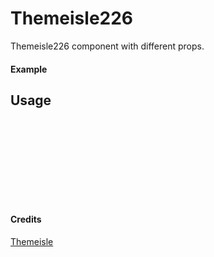 
<Meta of={Themeisle226} title="Themeisle/Themeisle226" />

# Themeisle226

Themeisle226 component with different props.

#### Example

<Canvas of={Themeisle226.Primary} />

## Usage

```ts
import { Themeisle226 } from "yadl-ui";

const Example = () => {
  return (
      <Themeisle226 />
  );
};

export default Example;
```

#### Credits
[Themeisle](https://themeisle.com/illustrations/)
